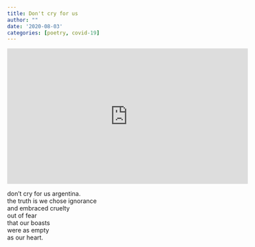 ```yaml
---
title: Don't cry for us
author: ""
date: '2020-08-03'
categories: [poetry, covid-19]
---
```



<iframe width="560" height="315" src="https://www.youtube.com/embed/kwkvTBgTO7A" frameborder="0" allow="accelerometer; autoplay; encrypted-media; gyroscope; picture-in-picture" allowfullscreen></iframe>

don't cry for us argentina.</br>
the truth is we chose ignorance</br>
and embraced cruelty</br>
out of fear</br>
that our boasts</br>
were as empty</br>
as our heart.
